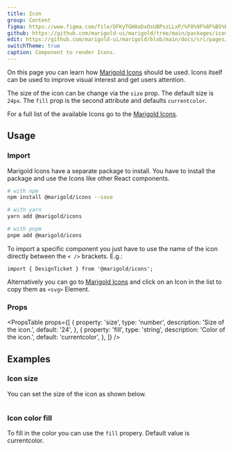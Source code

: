 ```yaml
---
title: Icon
group: Content
figma: https://www.figma.com/file/DFKyTGHAoDxOsUBPszLLxP/%F0%9F%8F%B5%EF%B8%8FMarigold?node-id=428%3A744
github: https://github.com/marigold-ui/marigold/tree/main/packages/icons/src
edit: https://github.com/marigold-ui/marigold/blob/main/docs/src/pages/components/icon.mdx
switchTheme: true
caption: Component to render Icons.
---
```


On this page you can learn how [Marigold Icons](/foundation/icons/) should be used.
Icons itself can be used to improve visual interest and get users attention.

The size of the icon can be change via the `size` prop. The default size is `24px`.
The `fill` prop is the second attribute and defaults `currentcolor`.

For a full list of the available Icons go to the [Marigold Icons](/concepts/icons/).

<Preview>
  <SomeIcons />
</Preview>

## Usage

### Import

Marigold Icons have a separate package to install.
You have to install the package and use the Icons like other React components.

```bash
# with npm
npm install @marigold/icons --save

# with yarn
yarn add @marigold/icons

# with pnpm
pnpm add @marigold/icons
```

To import a specific component you just have to use the name of the icon directly between the `< />` brackets. E.g.:

```tsx
import { DesignTicket } from '@marigold/icons';
```

Alternatively you can go to [Marigold Icons](/foundation/icons/) and click on an Icon in the list to copy them as `<svg>` Element.

### Props

<PropsTable
  props={[
    {
      property: 'size',
      type: 'number',
      description: 'Size of the icon.',
      default: '24',
    },
    {
      property: 'fill',
      type: 'string',
      description: 'Color of the icon.',
      default: 'currentcolor',
    },
  ]}
/>

## Examples

### Icon size

You can set the size of the icon as shown below.

```tsx preview file=components/Icon/icon-size.demo.tsx

```

### Icon color fill

To fill in the color you can use the `fill` propery. Default value is currentcolor.

```tsx preview file=components/Icon/icon-fill.demo.tsx

```
